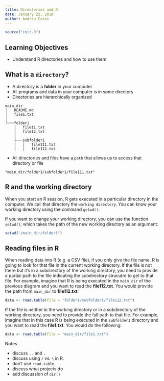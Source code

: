 ```yaml
---
title: Directories and R
date: January 22, 2016
author: Andreu Casas
---
```


```r
source("init.R")
```

## Learning Objectives

- Understand R directories and how to use them

## What is a `directory`?

- A directory is a **folder** in your computer
- All programs and data in your computer is in some directory
- Directories are hierarchically organized

```
main_dir
│   README.md
│   file1.txt    
│
└───folder1
    │   file11.txt
    │   file12.txt
    │
    ├───subfolder1
    │   │   file111.txt
    │   │   file112.txt
```
- All directories and files have a `path` that allows us to access that directory or file
```
"main_dir/folder1/subfolder1/file111.txt"
```

## R and the working directory

When you start an R session, R gets executed in a particular directory in the computer. We call that directory the `working directory`. You can know your working directory using the command `getwd()`:

If you want to change your working directory, you can use the function `setwd()`; which takes the path of the new working directory as an argument:

```r
setwd("/main_dir/folder1")
```

## Reading files in R

When reading data into R (e.g. a CSV file), if you only give the file name, R is going to look for that file in the current working directory. If the file is not there but it's in a subdirectory of the working directory, you need to provide a partial path to the file indicating the subdirectory strucutre to get to that file. For example, imagine that R is being executed in the `main_dir` of the previous diagram and you want to read the **file112.txt**. You would provide the path from `main_dir` to **file112.txt**:

```r
data <- read.table(file = "folder1/subfolder1/file112.txt")
```

If the file is neither in the working directory or in a subdirectory of the working directory, you need to provide the full path to that file. For example, imagine that in this case R is being executed in the `subfolder1` directory and you want to read the **file1.txt**. You would do the following:

```r
data <- read.table(file = "main_dir/file1.txt")
```

Notes

- discuss `..` and `.`
- discuss using `/` vs. `\` in R.
- don't use `read.table`
- discuss what projects do
- add discussion of `dir()`


